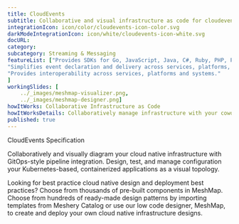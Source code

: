 ---title: CloudEvents  subtitle: Collaborative and visual infrastructure as code for cloudeventsintegrationIcon: icon/color/cloudevents-icon-color.svgdarkModeIntegrationIcon: icon/white/cloudevents-icon-white.svgdocURL: category: subcategory: Streaming & MessagingfeatureList: ["Provides SDKs for Go, JavaScript, Java, C#, Ruby, PHP, PowerShell, Rust, and Python that can be used to build event routers, tracing systems, and other tools.","Simplifies event declaration and delivery across services, platforms, and beyond.","Provides interoperability across services, platforms and systems."]workingSlides: [    ../_images/meshmap-visualizer.png,    ../_images/meshmap-designer.png]howItWorks: Collaborative Infrastructure as CodehowItWorksDetails: Collaboratively manage infrastructure with your coworkers synchronously sharing the same designs.published: true---<p>    CloudEvents Specification</p><p>    Collaboratively and visually diagram your cloud native infrastructure with GitOps-style pipeline integration. Design, test, and manage configuration your Kubernetes-based, containerized applications as a visual topology.</p><p>    Looking for best practice cloud native design and deployment best practices? Choose from thousands of pre-built components in MeshMap. Choose from hundreds of ready-made design patterns by importing templates from Meshery Catalog or use our low code designer, MeshMap, to create and deploy your own cloud native infrastructure designs.</p>